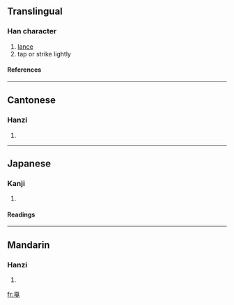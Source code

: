 {{see|戞}}

==Translingual==
===Han character===
{{Han char|rn=62|rad=戈|as=07|sn=11|four=1050<sub>3</sub>|canj=一山戈 (MUI)}}
# [[lance]]
# tap or strike lightly
====References====
{{Han ref|kx=0413.040|dkj=11598|dj=0755.300|hdz=21406.070|uh=621B|ud=25115|bh=B1AE|bd=45486}}
----
==Cantonese==
===Hanzi===
{{yue-hanzi|jyut=|y=aat3, gaat3}}
# {{defn|Cantonese}}
----
==Japanese==
===Kanji===
{{ja-kanji|grade=|rs=戈07}}
# {{defn|Japanese}} 
====Readings====
{{ja-readings|on=[[かつ]] (katsu)|kun=[[ほこ]] (hoko)}}
----
==Mandarin==
===Hanzi===
{{cmn-hanzi|pin=[[jiá]] (jia2)|wg=chia<sup>2</sup>}}
# {{defn|Mandarin}}

[[fr:戛]]